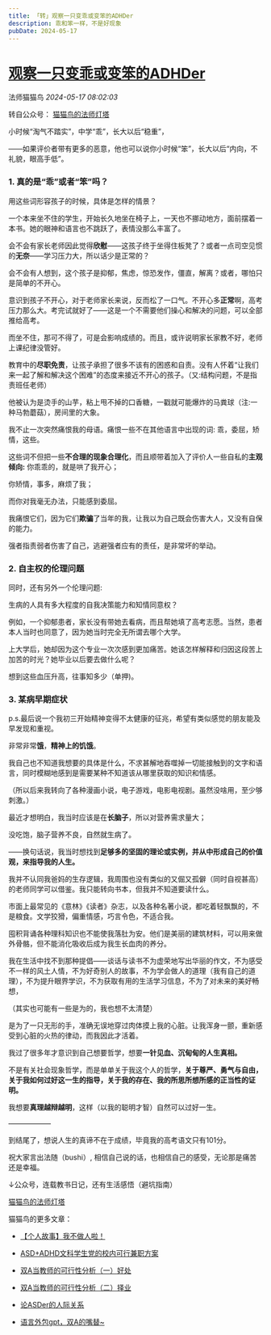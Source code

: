 ```yaml
---
title: 「转」观察一只变乖或变笨的ADHDer
description: 乖和笨一样，不是好现象
pubDate: 2024-05-17
---
```


# [观察一只变乖或变笨的ADHDer](http://mp.weixin.qq.com/s?__biz=MzIyMzgyMjY5NQ==&mid=2247519978&idx=1&sn=48166480a5789c2da2e3f3ca65232287&chksm=e9e25a719e2fe0608d72e0a0a5dcc342c8bed067d4a586236916dc8347fb4be33a537de04217#rd)



法师猫猫鸟    *2024-05-17 08:02:03*

转自公众号：  [猫猫鸟的法师灯塔](https://mp.weixin.qq.com/s?__biz=MzkwODUxNDQwOA==&mid=2247484127&idx=1&sn=594ad154061c04ee8b49d9af7f2eca4b)



小时候“淘气不踏实”，中学“乖”，长大以后“稳重”，

  

——如果评价者带有更多的恶意，他也可以说你小时候“笨”，长大以后“内向，不礼貌，眼高手低”。

  

### 1. 真的是“乖”或者“笨”吗？

  

用这些词形容孩子的时候，具体是怎样的情景？

  

一个本来坐不住的学生，开始长久地坐在椅子上，一天也不挪动地方，面前摆着一本书。她的眼神和语言也不跳跃了，表情没那么丰富了。

  

会不会有家长老师因此觉得**欣慰**——这孩子终于坐得住板凳了？或者一点司空见惯的**无奈**——学习压力大，所以话少是正常的？

  

会不会有人想到，这个孩子是抑郁，焦虑，惊恐发作，僵直，解离？或者，哪怕只是简单的不开心。

  

意识到孩子不开心，对于老师家长来说，反而松了一口气。不开心多**正常**啊，高考压力那么大。考完试就好了——这是一个不需要他们操心和解决的问题，可以全部推给高考。

  

而坐不住，那可不得了，可是会影响成绩的。而且，或许说明家长家教不好，老师上课纪律没管好。

  

教育中的**尽职免责**，让孩子承担了很多不该有的困惑和自责。没有人怀着“让我们来一起了解和解决这个困难”的态度来接近不开心的孩子。（又:结构问题，不是指责班任老师）

  

他被认为是烫手的山芋，粘上甩不掉的口香糖，一戳就可能爆炸的马粪球（注:一种马勃蘑菇），房间里的大象。

  

我不止一次突然痛恨我的母语。痛恨一些不在其他语言中出现的词: 乖，委屈，矫情，这些。  

  

这些词不但把一些**不合理的现象合理化**，而且顺带着加入了评价人一些自私的**主观倾向:** 你乖乖的，就是哄了我开心；

你矫情，事多，麻烦了我；

而你对我毫无办法，只能感到委屈。

  

我痛恨它们，因为它们**欺骗**了当年的我，让我以为自己既会伤害大人，又没有自保的能力。

  

强者指责弱者伤害了自己，逃避强者应有的责任，是非常坏的举动。

  

### 2. 自主权的伦理问题

  

同时，还有另外一个伦理问题: 

生病的人具有多大程度的自我决策能力和知情同意权？

  

例如，一个抑郁患者，家长没有带她去看病，而且帮她填了高考志愿。当然，患者本人当时也同意了，因为她当时完全无所谓去哪个大学。

  

上大学后，她却因为这个专业一次次感到更加痛苦。她该怎样解释和归因这段苦上加苦的时光？她毕业以后要去做什么呢？

  

想到这些血压升高，往事知多少（单押)。

  

### 3. 某病早期症状

  

p.s.最后说一个我初三开始精神变得不太健康的征兆，希望有类似感觉的朋友能及早发现和重视。

  

非常非常**饿**，**精神上的饥饿**。

  

我自己也不知道我想要的具体是什么，不求甚解地吞噬掉一切能接触到的文字和语言，同时模糊地感到是需要某种不知道该从哪里获取的知识和情感。

  

（所以后来我转向了各种漫画小说，电子游戏，电影电视剧。虽然没啥用，至少够刺激。）

  

最近才想明白，我当时应该是在**长脑子**，所以对营养需求量大；

没吃饱，脑子营养不良，自然就生病了。

  

——换句话说，我当时想找到**足够多的坚固的理论或实例，并从中形成自己的价值观，来指导我的人生。**

  

我并不认同我爸妈的生存逻辑，我周围也没有类似的又倔又孤僻（同时自视甚高）的老师同学可以借鉴。我只能转向书本，但我并不知道要读什么。

  

市面上最常见的《意林》《读者》杂志，以及各种名著小说，都吃着轻飘飘的，不是粮食。文学狡猾，偏重情感，巧言令色，不适合我。

  

囤积背诵各种理科知识也不能使我落肚为安。他们是美丽的建筑材料，可以用来做外骨骼，但不能消化吸收后成为我生长血肉的养分。

  

我在生活中找不到那种提倡——谈话与读书不为虚荣地写出华丽的作文，不为感受不一样的风土人情，不为好奇别人的故事，不为学会做人的道理（我有自己的道理），不为提升眼界学识，不为获取有用的生活学习信息，不为了对未来的美好畅想，

  

（其实也可能有一些是为的，我也想不太清楚）

  

是为了一只无形的手，准确无误地穿过肉体摸上我的心脏。让我浑身一颤，重新感受到心脏的火热的律动，而我因此才活着。

  

我过了很多年才意识到自己想要哲学，想要**一针见血、沉甸甸的人生真相。**

  

不是有关社会现象哲学，而是单单关于我这个人的哲学，**关于尊严、勇气与自由，关于我如何过好这一生的指导，关于我的存在、我的所思所想所感的正当性的证明。**

  

我想要**真理越辩越明**，这样（以我的聪明才智）自然可以过好一生。

  

——————

  

到结尾了，想说人生的真谛不在于成绩，毕竟我的高考语文只有101分。

  

祝大家言出法随（bushi）, 相信自己说的话，也相信自己的感受，无论那是痛苦还是幸福。

  

  

↓公众号，连载教书日记，还有生活感悟（避坑指南）

  
 [猫猫鸟的法师灯塔](https://mp.weixin.qq.com/s?__biz=MzkwODUxNDQwOA==&mid=2247484127&idx=1&sn=594ad154061c04ee8b49d9af7f2eca4b)
  

猫猫鸟的更多文章：

+   [【个人故事】我不做人啦！](http://mp.weixin.qq.com/s?__biz=MzIyMzgyMjY5NQ==&mid=2247500201&idx=1&sn=e5973194339a66329979da9e34d9d110&chksm=e81ad7a1df6d5eb705dbd7b5239323776164a73430090d3cb9f9de106c6c8a22d9cfeb91ce40&scene=21#wechat_redirect)

+   [ASD+ADHD文科学生党的校内可行兼职方案](http://mp.weixin.qq.com/s?__biz=MzIyMzgyMjY5NQ==&mid=2247510068&idx=1&sn=774f9177e78c7a60425d968bcc517267&chksm=e81abe3cdf6d372ad67aaccba085c428f22267f403e47f2d775381958add2f4dafbc527c075c&scene=21#wechat_redirect)
  
+   [双A当教师的可行性分析（一）好处](http://mp.weixin.qq.com/s?__biz=MzIyMzgyMjY5NQ==&mid=2247515125&idx=1&sn=80b196a06eafed3a585a09ee0c33265e&chksm=e81aadfddf6d24eb4b012dd0cb0f9592b877a6fd2852433439d01f82711a9309d5c24c0b5136&scene=21#wechat_redirect)

+   [双A当教师的可行性分析（二）择业](http://mp.weixin.qq.com/s?__biz=MzIyMzgyMjY5NQ==&mid=2247515128&idx=1&sn=fb5b18007a633e9d46f9002ebe45d171&chksm=e81aadf0df6d24e6d5a1f5790b0cbac096d31ee2d02bb82f4d4eccf4b9ce1b71dc70aac6e3d9&scene=21#wechat_redirect)

+   [论ASDer的人际关系](http://mp.weixin.qq.com/s?__biz=MzIyMzgyMjY5NQ==&mid=2247515247&idx=1&sn=0772b4e8589e5a00be2907d552897d06&chksm=e81aaa67df6d2371180f6c18a6f982ae19d64db79dd6b77c323ae65e24b7520ce5c9a77de1aa&scene=21#wechat_redirect)

+   [语言外包gpt，双A的嘴替~](http://mp.weixin.qq.com/s?__biz=MzIyMzgyMjY5NQ==&mid=2247519644&idx=1&sn=1264d252a3bbf92d5cfd7954f5c8cf92&chksm=e81a9b94df6d1282bc46f165f11deb97df54b8dfdd319afa4aff906e0aa8676e3593b1a539ec&scene=21#wechat_redirect)

